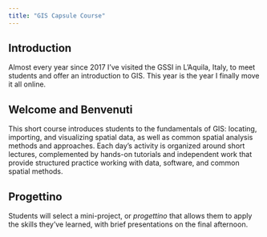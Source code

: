 ```yaml
---
title: "GIS Capsule Course"
---
```


## Introduction

Almost every year since 2017 I've visited the GSSI in L'Aquila, Italy, to meet students and offer an introduction to GIS. This year is the year I finally move it all online.

## Welcome and Benvenuti

This short course introduces students to the fundamentals of GIS: locating, importing, and visualizing spatial data, as well as common spatial analysis methods and approaches. Each day’s activity is organized around short lectures, complemented by hands-on tutorials and independent work that provide structured practice working with data, software, and common spatial methods.

## Progettino

Students will select a mini-project, or *progettino* that allows them to apply the skills they’ve learned, with brief presentations on the final afternoon.
